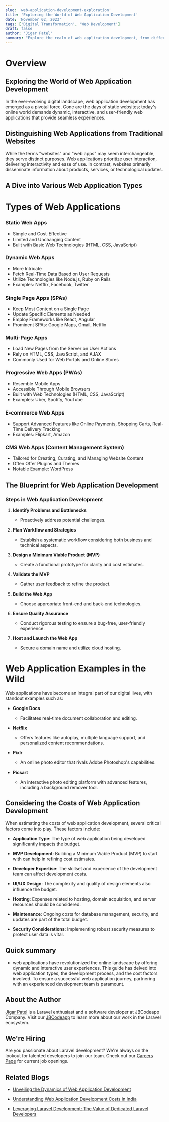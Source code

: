 ```yaml
---
slug: 'web-application-development-exploration'
title: 'Exploring the World of Web Application Development'
date: 'November 02, 2023'
tags: ['Digital Transformation', 'Web Development']
draft: false
author: 'Jigar Patel'
summary: "Explore the realm of web application development, from different web app types to the development process and cost factors. Discover the transformative power of user-friendly, interactive web applications in today's digital landscape."
---
```


# Overview

<TOCInline
  toc={props.toc}
  exclude="Overview"
  toHeading={2}
  defaultimage="web-application-development-exploration"
/>

## Exploring the World of Web Application Development

In the ever-evolving digital landscape, web application development has emerged as a pivotal force. Gone are the days of static websites; today's online world demands dynamic, interactive, and user-friendly web applications that provide seamless experiences.

## Distinguishing Web Applications from Traditional Websites

While the terms "websites" and "web apps" may seem interchangeable, they serve distinct purposes. Web applications prioritize user interaction, delivering interactivity and ease of use. In contrast, websites primarily disseminate information about products, services, or technological updates.

## A Dive into Various Web Application Types

# Types of Web Applications

### Static Web Apps

- Simple and Cost-Effective
- Limited and Unchanging Content
- Built with Basic Web Technologies (HTML, CSS, JavaScript)

### Dynamic Web Apps

- More Intricate
- Fetch Real-Time Data Based on User Requests
- Utilize Technologies like Node.js, Ruby on Rails
- Examples: Netflix, Facebook, Twitter

### Single Page Apps (SPAs)

- Keep Most Content on a Single Page
- Update Specific Elements as Needed
- Employ Frameworks like React, Angular
- Prominent SPAs: Google Maps, Gmail, Netflix

### Multi-Page Apps

- Load New Pages from the Server on User Actions
- Rely on HTML, CSS, JavaScript, and AJAX
- Commonly Used for Web Portals and Online Stores

### Progressive Web Apps (PWAs)

- Resemble Mobile Apps
- Accessible Through Mobile Browsers
- Built with Web Technologies (HTML, CSS, JavaScript)
- Examples: Uber, Spotify, YouTube

### E-commerce Web Apps

- Support Advanced Features like Online Payments, Shopping Carts, Real-Time Delivery Tracking
- Examples: Flipkart, Amazon

### CMS Web Apps (Content Management System)

- Tailored for Creating, Curating, and Managing Website Content
- Often Offer Plugins and Themes
- Notable Example: WordPress

## The Blueprint for Web Application Development

### Steps in Web Application Development

1. **Identify Problems and Bottlenecks**

   - Proactively address potential challenges.

2. **Plan Workflow and Strategies**

   - Establish a systematic workflow considering both business and technical aspects.

3. **Design a Minimum Viable Product (MVP)**

   - Create a functional prototype for clarity and cost estimates.

4. **Validate the MVP**

   - Gather user feedback to refine the product.

5. **Build the Web App**

   - Choose appropriate front-end and back-end technologies.

6. **Ensure Quality Assurance**

   - Conduct rigorous testing to ensure a bug-free, user-friendly experience.

7. **Host and Launch the Web App**
   - Secure a domain name and utilize cloud hosting.

# Web Application Examples in the Wild

Web applications have become an integral part of our digital lives, with standout examples such as:

- **Google Docs**

  - Facilitates real-time document collaboration and editing.

- **Netflix**

  - Offers features like autoplay, multiple language support, and personalized content recommendations.

- **Pixlr**

  - An online photo editor that rivals Adobe Photoshop's capabilities.

- **Picsart**
  - An interactive photo editing platform with advanced features, including a background remover tool.

## Considering the Costs of Web Application Development

When estimating the costs of web application development, several critical factors come into play. These factors include:

- **Application Type**: The type of web application being developed significantly impacts the budget.

- **MVP Development**: Building a Minimum Viable Product (MVP) to start with can help in refining cost estimates.

- **Developer Expertise**: The skillset and experience of the development team can affect development costs.

- **UI/UX Design**: The complexity and quality of design elements also influence the budget.

- **Hosting**: Expenses related to hosting, domain acquisition, and server resources should be considered.

- **Maintenance**: Ongoing costs for database management, security, and updates are part of the total budget.

- **Security Considerations**: Implementing robust security measures to protect user data is vital.

## Quick summary

- web applications have revolutionized the online landscape by offering dynamic and interactive user experiences. This guide has delved into web application types, the development process, and the cost factors involved. To ensure a successful web application journey, partnering with an experienced development team is paramount.

## About the Author

[Jigar Patel](https://expertlaravel.com) is a Laravel enthusiast and a software developer at JBCodeapp Company. Visit our [JBCodeapp](https://jbcodeapp.com) to learn more about our work in the Laravel ecosystem.

## We're Hiring

Are you passionate about Laravel development? We're always on the lookout for talented developers to join our team. Check out our [Careers Page](https://jbcodeapp.com/career) for current job openings.

## Related Blogs

- [Unveiling the Dynamics of Web Application Development](web-application-development-dynamics)

- [Understanding Web Application Development Costs in India](web-application-development-costs-india)

- [Leveraging Laravel Development: The Value of Dedicated Laravel Developers](leveraging-laravel-development-dedicated-laravel-developers)
